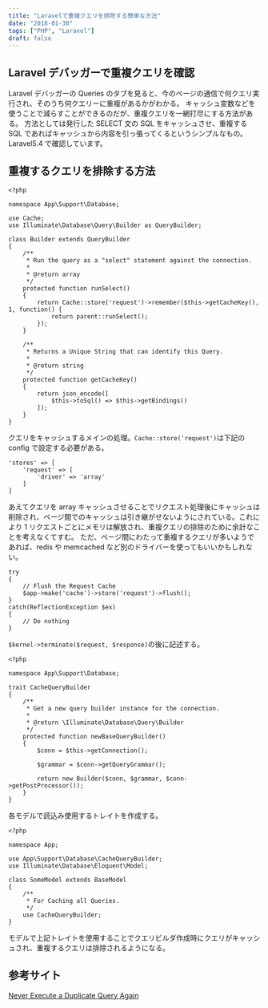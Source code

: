 ```yaml
---
title: "Laravelで重複クエリを排除する簡単な方法"
date: "2018-01-30"
tags: ["PHP", "Laravel"]
draft: false
---
```


## Laravel デバッガーで重複クエリを確認

Laravel デバッガーの Queries のタブを見ると、今のページの通信で何クエリ実行され、そのうち何クエリーに重複があるかがわかる。
キャッシュ変数などを使うことで減らすことができるのだが、重複クエリを一網打尽にする方法がある。
方法としては発行した SELECT 文の SQL をキャッシュさせ、重複する SQL であればキャッシュから内容を引っ張ってくるというシンプルなもの。
Laravel5.4 で確認しています。

## 重複するクエリを排除する方法

```php:title=~/app/Support/Database/Builder.php
<?php

namespace App\Support\Database;

use Cache;
use Illuminate\Database\Query\Builder as QueryBuilder;

class Builder extends QueryBuilder
{
    /**
     * Run the query as a "select" statement against the connection.
     *
     * @return array
     */
    protected function runSelect()
    {
        return Cache::store('request')->remember($this->getCacheKey(), 1, function() {
            return parent::runSelect();
        });
    }

    /**
     * Returns a Unique String that can identify this Query.
     *
     * @return string
     */
    protected function getCacheKey()
    {
        return json_encode([
            $this->toSql() => $this->getBindings()
        ]);
    }
}
```

クエリをキャッシュするメインの処理。`Cache::store('request')`は下記の config で設定する必要がある。

```php:title=~/config/cache.php
'stores' => [
    'request' => [
        'driver' => 'array'
    ]
]
```

あえてクエリを array キャッシュさせることでリクエスト処理後にキャッシュは削除され、ページ間でのキャッシュは引き継がせないようにされている。これにより 1 リクエストごとにメモリは解放され、重複クエリの排除のために余計なことを考えなくてすむ。
ただ、ページ間にわたって重複するクエリが多いようであれば、redis や memcached など別のドライバーを使ってもいいかもしれない。

```php:title=~/public/index.php
try
{
    // Flush the Request Cache
    $app->make('cache')->store('request')->flush();
}
catch(ReflectionException $ex)
{
    // Do nothing
}
```

`$kernel->terminate($request, $response)`の後に記述する。

```php:title=~/app/Support/Database/CacheQueryBuilder.php
<?php

namespace App\Support\Database;

trait CacheQueryBuilder
{
    /**
     * Get a new query builder instance for the connection.
     *
     * @return \Illuminate\Database\Query\Builder
     */
    protected function newBaseQueryBuilder()
    {
        $conn = $this->getConnection();

        $grammar = $conn->getQueryGrammar();

        return new Builder($conn, $grammar, $conn->getPostProcessor());
    }
}
```

各モデルで読込み使用するトレイトを作成する。

```php:title=~/.../SomeModel.php
<?php

namespace App;

use App\Support\Database\CacheQueryBuilder;
use Illuminate\Database\Eloquent\Model;

class SomeModel extends BaseModel
{
    /**
     * For Caching all Queries.
     */
    use CacheQueryBuilder;
}
```

モデルで上記トレイトを使用することでクエリビルダ作成時にクエリがキャッシュされ、重複するクエリは排除されるようになる。

## 参考サイト

[Never Execute a Duplicate Query Again](https://laracasts.com/discuss/channels/guides/never-execute-a-duplicate-query-again)
